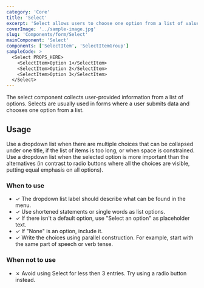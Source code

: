 ```yaml
---
category: 'Core'
title: 'Select'
excerpt: 'Select allows users to choose one option from a list of values.'
coverImage: '../sample-image.jpg'
slug: 'Components/form/Select'
mainComponent: 'Select'
components: ['SelectItem', 'SelectItemGroup']
sampleCode: >
  <Select PROPS_HERE>
    <SelectItem>Option 1</SelectItem>
    <SelectItem>Option 2</SelectItem>
    <SelectItem>Option 3</SelectItem>
  </Select>
---
```


The select component collects user-provided information from a list of options. Selects are usually used in forms where a user submits data and chooses one option from a list.

## Usage

Use a dropdown list when there are multiple choices that can be collapsed under one title, if the list of items is too long, or when space is constrained.
Use a dropdown list when the selected option is more important than the alternatives (in contrast to radio buttons where all the choices are visible, putting equal emphasis on all options).

### When to use

- ✓ The dropdown list label should describe what can be found in the menu.
- ✓ Use shortened statements or single words as list options.
- ✓ If there isn't a default option, use "Select an option" as placeholder text.
- ✓ If "None" is an option, include it.
- ✓ Write the choices using parallel construction. For example, start with the
  same part of speech or verb tense.

### When not to use

- ✗ Avoid using Select for less then 3 entries. Try using a radio button instead.
